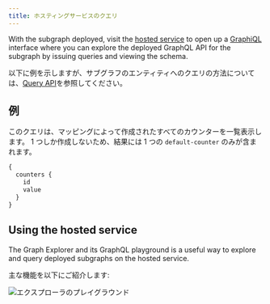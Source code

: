 ```yaml
---
title: ホスティングサービスのクエリ
---
```


With the subgraph deployed, visit the [hosted service](https://thegraph.com/hosted-service/) to open up a [GraphiQL](https://github.com/graphql/graphiql) interface where you can explore the deployed GraphQL API for the subgraph by issuing queries and viewing the schema.

以下に例を示しますが、サブグラフのエンティティへのクエリの方法については、[Query API](/querying/graphql-api)を参照してください。

## 例

このクエリは、マッピングによって作成されたすべてのカウンターを一覧表示します。 1 つしか作成しないため、結果には 1 つの `default-counter` のみが含まれます。

```graphql
{
  counters {
    id
    value
  }
}
```

## Using the hosted service

The Graph Explorer and its GraphQL playground is a useful way to explore and query deployed subgraphs on the hosted service.

主な機能を以下にご紹介します:

![エクスプローラのプレイグラウンド](/img/explorer-playground.png)
